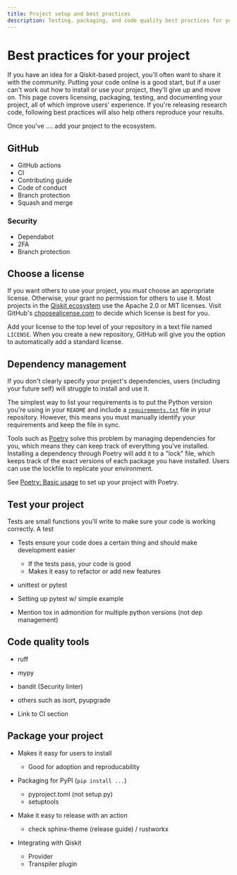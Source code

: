 ```yaml
---
title: Project setup and best practices
description: Testing, packaging, and code quality best practices for your Python project.
---
```


# Best practices for your project

If you have an idea for a Qiskit-based project, you'll often want to share it
with the community. Putting your code online is a good start, but if a user
can't work out how to install or use your project, they'll give up and move on.
This page covers licensing, packaging, testing, and documenting your project,
all of which improve users' experience. If you're releasing research code,
following best practices will also help others reproduce your results.

Once you've .... add your project to the ecosystem.

## GitHub

* GitHub actions
* CI
* Contributing guide
* Code of conduct
* Branch protection
* Squash and merge

### Security

* Dependabot
* 2FA
* Branch protection

## Choose a license

If you want others to use your project, you *must* choose an appropriate
license. Otherwise, your grant no permission for others to use it. Most
projects in the [Qiskit ecosystem](https://www.ibm.com/quantum/ecosystem) use
the Apache 2.0 or MIT licenses. Visit GitHub's [choosealicense.com](https://choosealicense.com) to
decide which license is best for you.

Add your license to the top level of your repository in a text file named
`LICENSE`. When you create a new repository, GitHub will give you the option to
automatically add a standard license.

## Dependency management

If you don't clearly specify your project's dependencies, users (including your
future self) will struggle to install and use it.

The simplest way to list your requirements is to put the Python version you're
using in your `README` and include a
[`requirements.txt`](https://pip.pypa.io/en/stable/reference/requirements-file-format/)
file in your repository. However, this means you must manually identify your
requirements and keep the file in sync.

Tools such as [Poetry](https://python-poetry.org/) solve this problem by
managing dependencies for you, which means they can keep track of everything
you've installed. Installing a dependency through Poetry will add it to a
"lock" file, which keeps track of the exact versions of each package you have
installed. Users can use the lockfile to replicate your environment.

See [Poetry: Basic usage](https://python-poetry.org/docs/basic-usage/) to set
up your project with Poetry.

## Test your project

Tests are small functions you'll write to make sure your code is working correctly.
A test 

* Tests ensure your code does a certain thing and should make development easier
  * If the tests pass, your code is good
  * Makes it easy to refactor or add new features

* unittest or pytest
* Setting up pytest w/ simple example

* Mention tox in admonition for multiple python versions (not dep management)

## Code quality tools

* ruff
* mypy
* bandit (Security linter)
* others such as isort, pyupgrade

* Link to CI section

## Package your project

* Makes it easy for users to install
  * Good for adoption and reproducability

* Packaging for PyPI (`pip install ...`)
  * pyproject.toml (not setup.py)
  * setuptools
* Make it easy to release with an action
  * check sphinx-theme (release guide) / rustworkx
* Integrating with Qiskit
  * Provider
  * Transpiler plugin
